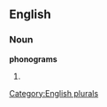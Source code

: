 
==English==

===Noun===
'''phonograms'''

# {{plural of|[[phonogram]]}}

[[Category:English plurals]]